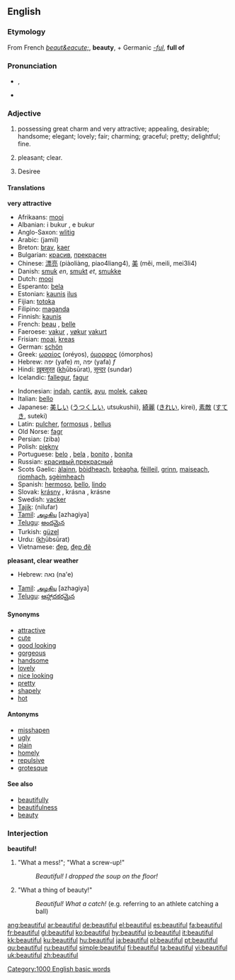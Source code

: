 ==English==

{{rank|England|sense|ten|422|beautiful|possible|mark|followed}}

===Etymology===
From French ''[[beaut&eacute;]]'', '''beauty''', + Germanic ''[[-ful]]'', '''full of'''

===Pronunciation===
*{{IPA|/ˈbjuːtɪfl/}}, {{SAMPA|/"bju:tIfl/}}
*{{audio|en-us-beautiful.ogg|Audio (US)}}

===Adjective===
{{en-adj}}

#possessing great charm and very attractive; appealing, desirable; handsome; elegant; lovely; fair; charming; graceful; pretty; delightful; fine.
#{{cattag|of the weather}} pleasant; clear.
#Desiree
====Translations====
'''very attractive'''
{{top}}
*Afrikaans: [[mooi]]
*Albanian:  i bukur {{m}}, e bukur {{f}}
*Anglo-Saxon: [[wlitig]]
*Arabic: {{ARchar|[[جميل]]}} (jamil)
*Breton: [[brav]], [[kaer]]
*Bulgarian: [[красив]], [[прекрасен]]
*Chinese: [[漂亮]] (piàoliàng, piao4liang4), [[美]] (měi, meili, mei3li4)
*Danish: [[smuk]] ''en'', [[smukt]] ''et'', [[smukke]] {{p}}
*Dutch: [[mooi]]
*Esperanto: [[bela]]
*Estonian: [[kaunis]] [[ilus]]
*Fijian: [[totoka]]
*Filipino: [[maganda]]
*Finnish: [[kaunis]]
*French: [[beau]] {{m}}, [[belle]] {{f}}
*Faeroese: [[vakur]] {{m}}, [[vøkur]] {{f}} [[vakurt]] {{n}}
*Frisian: [[moai]], [[kreas]]
*German: [[schön]]
*Greek: [[ωραίος]] {{m}} (oréyos), [[όμορφος]] {{m}} (ómorphos)
*Hebrew: יפה (yafe) ''m'', יפה (yafa) ''f''
*Hindi: [[ख़ूबसूरत]] (<u>kh</u>ūbsūrat), [[सुन्दर]] (sundar)
*Icelandic: [[fallegur]], [[fagur]]
{{mid}}
*Indonesian: [[indah]], [[cantik]], [[ayu]], [[molek]], [[cakep]]
*Italian: [[bello]]
*Japanese: [[美しい]] ([[うつくしい]], utsukushii), [[綺麗]] ([[きれい]], kirei), [[素敵]] ([[すてき]], suteki)
*Latin: [[pulcher]], [[formosus]] {{m}}, [[bellus]] {{m}}
*Old Norse: [[fagr]]
*Persian: {{FAchar|[[زیبا]]}} (ziba)
*Polish: [[piękny]]
*Portuguese: [[belo]] {{m}}, [[bela]] {{f}}, [[bonito]] {{m}}, [[bonita]] {{f}}
*Russian: [[красивый]],[[прекрасный]]
*Scots Gaelic: [[àlainn]], [[bòidheach]], [[brèagha]], [[fèilleil]], [[grinn]], [[maiseach]], [[rìomhach]], [[sgèimheach]]
*Spanish: [[hermoso]], [[bello]], [[lindo]]
*Slovak: [[krásny]] {{m}}, krásna {{f}}, krásne {{n}}
*Swedish: [[vacker]]
*[[Tajik]]: {{FAchar|[[نیلوفار]]}} (nilufar)
*[[Tamil]]: [[அழகிய]] [azhagiya]
*[[Telugu]]: [[అందమైన]]
*Turkish: [[güzel]]
*Urdu: {{URchar|[[خوبصورت]]}} (<u>kh</u>ūbsūrat)
*Vietnamese: [[đẹp]], [[đẹp đẽ]]
{{bottom}}

'''pleasant, clear weather'''
{{top}}
*Hebrew: נאה (na'e)
{{mid}}
*[[Tamil]]: [[அழகிய]] [azhagiya]
*[[Telugu]]: [[ఆహ్లాదకరమైన]]
{{bottom}}

====Synonyms====
*[[attractive]]
*[[cute]]
*[[good looking]]
*[[gorgeous]]
*[[handsome]]
*[[lovely]]
*[[nice looking]]
*[[pretty]]
*[[shapely]]
*[[hot]]

====Antonyms====
*[[misshapen]]
*[[ugly]]
*[[plain]]
*[[homely]]
*[[repulsive]]
*[[grotesque]]

====See also====
*[[beautifully]]
*[[beautifulness]]
*[[beauty]]

===Interjection===
'''beautiful!'''

# "What a mess!"; "What a screw-up!"
#:''Beautiful!  I dropped the soup on the floor!''
# "What a thing of beauty!"
#:''Beautiful!  What a catch!'' (e.g. referring to an athlete catching a ball)

[[Category:1000 English basic words]]

[[ang:beautiful]]
[[ar:beautiful]]
[[de:beautiful]]
[[el:beautiful]]
[[es:beautiful]]
[[fa:beautiful]]
[[fr:beautiful]]
[[gl:beautiful]]
[[ko:beautiful]]
[[hy:beautiful]]
[[io:beautiful]]
[[it:beautiful]]
[[kk:beautiful]]
[[ku:beautiful]]
[[hu:beautiful]]
[[ja:beautiful]]
[[pl:beautiful]]
[[pt:beautiful]]
[[qu:beautiful]]
[[ru:beautiful]]
[[simple:beautiful]]
[[fi:beautiful]]
[[ta:beautiful]]
[[vi:beautiful]]
[[uk:beautiful]]
[[zh:beautiful]]